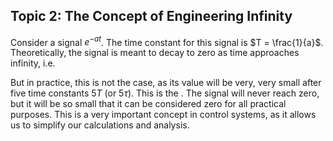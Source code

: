 ## Topic 2: The Concept of Engineering Infinity
Consider a signal $e^{-at}$. The time constant for this signal is $T = \frac{1}{a}$. Theoretically, the signal is meant to decay to zero as time approaches infinity, i.e.


```{=latex}
%| label: eng-infinity
\begin{equation} 
\label{eq:eng-infinity}     
\lim_{t \to \infty} e^{-at} = 0  
\end{equation}
```

But in practice, this is not the case, as its value will be very, very small after five time constants $5T$ (or $5\tau$). This is the \textcolor{red}{\textbf{\textit{Concept of Engineering Infinity}}}. The signal will never reach zero, but it will be so small that it can be considered zero for all practical purposes. This is a very important concept in control systems, as it allows us to simplify our calculations and analysis.
